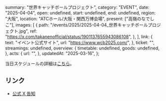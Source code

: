   summary: "世界キャッチボールプロジェクト",
  category: "EVENT",
  date: "2025-04-04",
  open: undefined,
  start: undefined,
  end: undefined,
  region: "大阪",
  location: "ATCホール/大阪・関西万博会場",
  present: ["高嶺のなでしこ"],
  images: [
    {
      path: "/events/2025/2025-04-04_世界キャッチボールプロジェクト.jpg",
      ref: "https://x.com/takanenofficial/status/1901137655943086108",
    },
  ],
  link: {
    text: "イベント公式サイト",
    url: "https://www.wcb2025.com/",
  },
  ticket: "",
  streamings: undefined,
  overview: {
    timetable: undefined,
    goods: undefined,
  },
  acts: {
    url: "",
  },
  updatedAt: "2025-03-16",
};

当日スケジュールの詳細は[こちら](https://www.wcb2025.com/プロジェクト概要)。

## リンク

- [公式 X 告知](https://x.com/takanenofficial/status/1901137655943086108)
